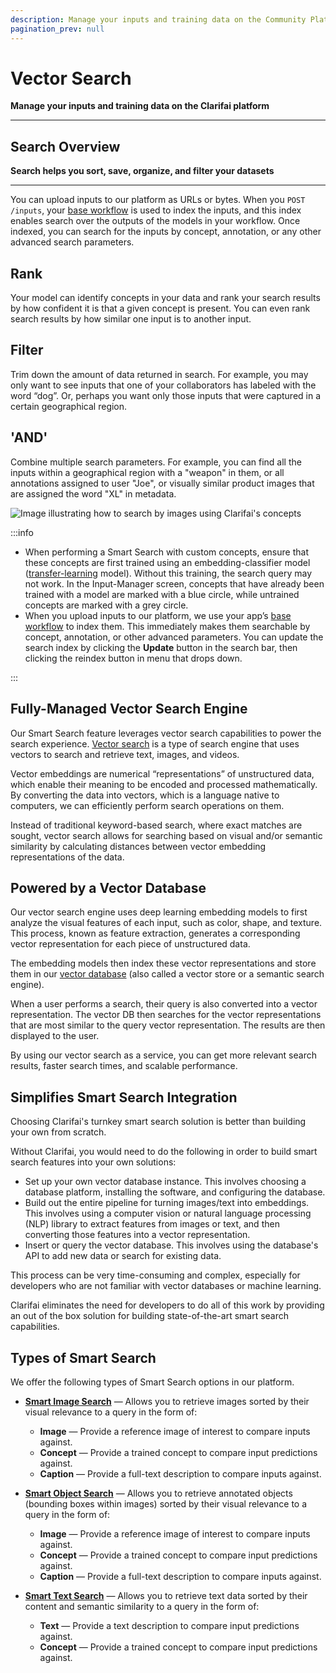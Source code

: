 ```yaml
---
description: Manage your inputs and training data on the Community Platform
pagination_prev: null
---
```


# Vector Search

**Manage your inputs and training data on the Clarifai platform**
<hr />

## Search Overview

**Search helps you sort, save, organize, and filter your datasets**
<hr />

You can upload inputs to our platform as URLs or bytes. When you `POST /inputs`, your [base workflow](https://docs.clarifai.com/portal-guide/workflows/base-workflows/) is used to index the inputs, and this index enables search over the outputs of the models in your workflow. Once indexed, you can search for the inputs by concept, annotation, or any other advanced search parameters. 

## Rank

Your model can identify concepts in your data and rank your search results by how confident it is that a given concept is present. You can even rank search results by how similar one input is to another input.

## Filter

Trim down the amount of data returned in search. For example, you may only want to see inputs that one of your collaborators has labeled with the word “dog”. Or, perhaps you want only those inputs that were captured in a certain geographical region.

## 'AND'

Combine multiple search parameters. For example, you can find all the inputs within a geographical region with a "weapon" in them, or all annotations assigned to user "Joe", or visually similar product images that are assigned the word "XL" in metadata.

![Image illustrating how to search by images using Clarifai&apos;s concepts](/img/illustration-search.png)



:::info

- When performing a Smart Search with custom concepts, ensure that these concepts are first trained using an embedding-classifier model ([transfer-learning](https://docs.clarifai.com/portal-guide/model/model-types/transfer-learning/) model). Without this training, the search query may not work. In the Input-Manager screen, concepts that have already been trained with a model are marked with a blue circle, while untrained concepts are marked with a grey circle. 
- When you upload inputs to our platform, we use your app’s [base workflow](https://docs.clarifai.com/portal-guide/workflows/base-workflows/) to index them. This immediately makes them searchable by concept, annotation, or other advanced parameters. You can update the search index by clicking the **Update** button in the search bar, then clicking the reindex button in menu that drops down. 

:::

## Fully-Managed Vector Search Engine 

Our Smart Search feature leverages vector search capabilities to power the search experience. [Vector search](https://www.clarifai.com/blog/finding-what-you-need-a-comprehensive-guide-to-vector-search) is a type of search engine that uses vectors to search and retrieve text, images, and videos.

Vector embeddings are numerical “representations” of unstructured data, which enable their meaning to be encoded and processed mathematically. By converting the data into vectors, which is a language native to computers, we can efficiently perform search operations on them. 

Instead of traditional keyword-based search, where exact matches are sought, vector search allows for searching based on visual and/or semantic similarity by calculating distances between vector embedding representations of the data. 

## Powered by a Vector Database

Our vector search engine uses deep learning embedding models to first analyze the visual features of each input, such as color, shape, and texture. This process, known as feature extraction, generates a corresponding vector representation for each piece of unstructured data.

The embedding models then index these vector representations and store them in our [vector database](https://www.clarifai.com/blog/using-clarifais-native-vector-database) (also called a vector store or a semantic search engine). 

When a user performs a search, their query is also converted into a vector representation. The vector DB then searches for the vector representations that are most similar to the query vector representation. The results are then displayed to the user. 

By using our vector search as a service, you can get more relevant search results, faster search times, and scalable performance. 

## Simplifies Smart Search Integration

Choosing Clarifai's turnkey smart search solution is better than building your own from scratch.  

Without Clarifai, you would need to do the following in order to build smart search features into your own solutions:

- Set up your own vector database instance. This involves choosing a database platform, installing the software, and configuring the database.
- Build out the entire pipeline for turning images/text into embeddings. This involves using a computer vision or natural language processing (NLP) library to extract features from images or text, and then converting those features into a vector representation.
- Insert or query the vector database. This involves using the database's API to add new data or search for existing data.

This process can be very time-consuming and complex, especially for developers who are not familiar with vector databases or machine learning. 

Clarifai eliminates the need for developers to do all of this work by providing an out of the box solution for building state-of-the-art smart search capabilities.

## Types of Smart Search

We offer the following types of Smart Search options in our platform.

- [**Smart Image Search**](https://docs.clarifai.com/portal-guide/psearch/visual-search) — Allows you to retrieve images sorted by their visual relevance to a query in the form of: 
   - **Image** — Provide a reference image of interest to compare inputs against.
   - **Concept** — Provide a trained concept to compare input predictions against.
   - **Caption** — Provide a full-text description to compare inputs against.

- [**Smart Object Search**](https://docs.clarifai.com/portal-guide/psearch/prank) — Allows you to retrieve annotated objects (bounding boxes within images) sorted by their visual relevance to a query in the form of:
  - **Image** — Provide a reference image of interest to compare inputs against.
  - **Concept** — Provide a trained concept to compare input predictions against.
  - **Caption** — Provide a full-text description to compare inputs against.

- [**Smart Text Search**](https://docs.clarifai.com/portal-guide/psearch/text-search) — Allows you to retrieve text data sorted by their content and semantic similarity to a query in the form of:
  - **Text** — Provide a text description to compare input predictions against. 
  - **Concept** — Provide a trained concept to compare input predictions against.




<DocCardList items={useCurrentSidebarCategory().items}/>

